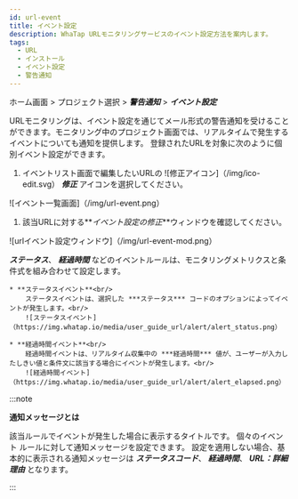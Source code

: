 ```yaml
---
id: url-event
title: イベント設定
description: WhaTap URLモニタリングサービスのイベント設定方法を案内します。
tags:
  - URL
  - インストール
  - イベント設定
  - 警告通知
---
```


ホーム画面 > プロジェクト選択 > **_警告通知_** > **_イベント設定_**

URLモニタリングは、イベント設定を通じてメール形式の警告通知を受けることができます。モニタリング中のプロジェクト画面では、リアルタイムで発生するイベントについても通知を提供します。 登録されたURLを対象に次のように個別イベント設定ができます。 

1.  イベントリスト画面で編集したいURLの ![修正アイコン]（/img/ico-edit.svg） **_修正_** アイコンを選択してください。

  ![イベント一覧画面]（/img/url-event.png）

1.  該当URLに対する**_イベント設定の修正_**ウィンドウを確認してください。 

  ![urlイベント設定ウィンドウ]（/img/url-event-mod.png）

  **_ステータス_**、 **_経過時間_** などのイベントルールは、モニタリングメトリクスと条件式を組み合わせて設定します。 

```
* **ステータスイベント**<br/>
    ステータスイベントは、選択した ***ステータス*** コードのオプションによってイベントが発生します。<br/>
    ![ステータスイベント]（https://img.whatap.io/media/user_guide_url/alert/alert_status.png）

* **経過時間イベント**<br/>
    経過時間イベントは、リアルタイム収集中の ***経過時間*** 値が、ユーザーが入力したしきい値と条件文に該当する場合にイベントが発生します。<br/>
    ![経過時間イベント]（https://img.whatap.io/media/user_guide_url/alert/alert_elapsed.png）
```

:::note 

**通知メッセージとは**

該当ルールでイベントが発生した場合に表示するタイトルです。 個々のイベント ルールに対して通知メッセージを設定できます。 設定を適用しない場合、基本的に表示される通知メッセージは **_ステータスコード_**、 **_経過時間_**、 **_URL：詳細理由_** となります。

:::

<!--

![이벤트 목록 화면](https://img.whatap.io/media/user_guide_url/alert/alert_list.png)
![url 이벤트 설정창](https://img.whatap.io/media/user_guide_url/alert/alert_add.png)

-->
